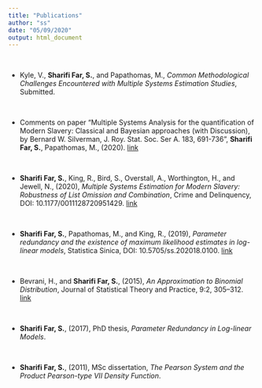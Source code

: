 ```yaml
---
title: "Publications"
author: "ss"
date: "05/09/2020"
output: html_document
---
```


  
  
$~$
  
- Kyle, V., __Sharifi Far, S.__, and Papathomas, M., _Common Methodological Challenges Encountered with Multiple Systems Estimation Studies_, Submitted.

$~$
  
- Comments on paper "Multiple Systems Analysis for the quantification of Modern Slavery: Classical and Bayesian approaches (with Discussion), by Bernard W. Silverman, J. Roy. Stat. Soc. Ser A.  183, 691-736", __Sharifi Far, S.__, Papathomas, M., (2020). [link](https://rss.onlinelibrary.wiley.com/doi/full/10.1111/rssa.12505)

$~$
  
- __Sharifi Far, S.__, King, R., Bird, S., Overstall, A., Worthington, H., and Jewell, N., (2020), _Multiple Systems Estimation for Modern Slavery: Robustness of List Omission and Combination_, Crime and Delinquency, DOI: 10.1177/0011128720951429.  [link](https://journals.sagepub.com/doi/full/10.1177/0011128720951429)



$~$
  
- __Sharifi Far, S.__, Papathomas, M., and King, R., (2019), _Parameter redundancy and the existence of maximum likelihood estimates in log-linear models_, Statistica Sinica, DOI: 10.5705/ss.202018.0100.  [link](http://www3.stat.sinica.edu.tw/ss_newpaper/SS-2018-0100_na.pdf)

$~$
  
  
- Bevrani, H., and __Sharifi Far, S.__, (2015), _An Approximation to Binomial Distribution_, Journal of Statistical Theory and Practice, 9:2, 305–312.
[link](https://www.tandfonline.com/doi/abs/10.1080/15598608.2014.892445?journalCode=ujsp20#.VKrb-ntSK-E)
       
$~$
       
- __Sharifi Far, S.__, (2017), PhD thesis, _Parameter Redundancy in Log-linear Models_.
       
       
$~$
         
- __Sharifi Far, S.__, (2011), MSc dissertation, _The Pearson System and the Product Pearson-type VII Density Function_. 
       
       
       